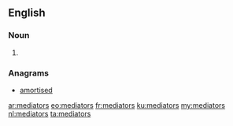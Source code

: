 ==English==

===Noun===
{{head|en}}

# {{plural of|mediator}}

===Anagrams===
* [[amortised#English|amortised]]

[[ar:mediators]]
[[eo:mediators]]
[[fr:mediators]]
[[ku:mediators]]
[[my:mediators]]
[[nl:mediators]]
[[ta:mediators]]